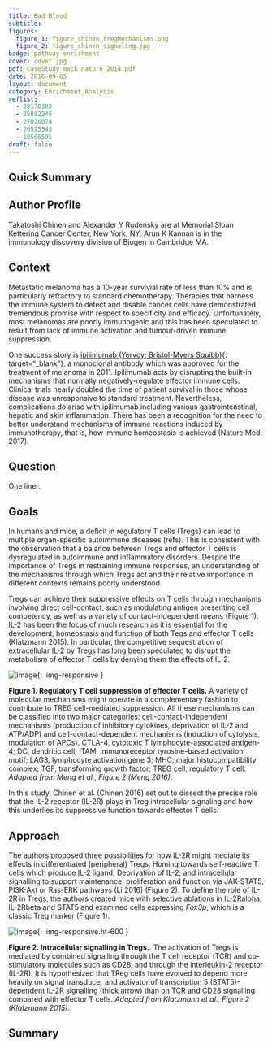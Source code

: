 ```yaml
---
title: Bad Blood
subtitle:
figures:
  figure_1: figure_chinen_tregMechanisms.png
  figure_2: figure_chinen_signaling.jpg
badge: pathway enrichment
cover: cover.jpg
pdf: caseStudy_mack_nature_2014.pdf
date: 2016-09-05
layout: document
category: Enrichment_Analysis
reflist:
  - 28170382
  - 25882245
  - 27026074
  - 26525543
  - 18566595
draft: false    
---
```


## Quick Summary

## Author Profile
Takatoshi Chinen and Alexander Y Rudensky are at Memorial Sloan Kettering Cancer Center, New York, NY. Arun K Kannan is in the immunology discovery division of Biogen in Cambridge MA.

## Context
Metastatic melanoma has a 10-year survivial rate of less than 10% and is particularly refractory to standard chemotherapy. Therapies that harness the immune system to detect and disable cancer cells have demonstrated tremendous promise with respect to specificity and efficacy. Unfortunately, most melanomas are poorly immunogenic and this has been speculated to result from lack of immune activation and tumour-driven immune suppression.

One success story is [ipilimumab (Yervoy; Bristol-Myers Squibb)](http://www.nature.com/doifinder/10.1038/nrd3463){: target="_blank"}, a monoclonal antibody which was approved for the treatment of melanoma in 2011. Ipilimumab acts by disrupting the built-in mechanisms that normally negatively-regulate effector immune cells. Clinical trials nearly doubled the time of patient survival in those whose disease was unresponsive to standard treatment.  Nevertheless, complications do arise with ipilimumab including various gastrointenstinal, hepatic and skin inflammation. There has been a recognition for the need to better understand mechanisms of immune reactions induced by immunotherapy, that is, how immune homeostasis is achieved (Nature Med. 2017).

## Question
One liner.

## Goals

In humans and mice, a deficit in regulatory T cells (Tregs) can lead to multiple organ-specific autoimmune diseases (refs). This is consistent with the observation that a balance between Tregs and effector T cells is dysregulated in autoimmune and inflammatory disorders. Despite the importance of Tregs in restraining immune responses, an understanding of the mechanisms through which Tregs act and their relative importance in different contexts remains poorly understood.

Tregs can achieve their suppressive effects on T cells through mechanisms involving direct cell-contact, such as modulating antigen presenting cell competency, as well as a variety of contact-independent means (Figure 1). IL-2 has been the focus of much research as it is essential for the development, homeostasis and function of both Tegs and effector T cells (Klatzmann 2015). In particular, the competitive sequestration of extracellular IL-2 by Tregs has long been speculated to disrupt the metabolism of effector T cells by denying them the effects of IL-2.

![image]({{ site.baseurl }}/{{ site.media_root }}{{ page.id }}/{{ page.figures.figure_1 }}){: .img-responsive }

<div class="figure-legend well well-lg text-justify">
  <strong>Figure 1. Regulatory T cell suppression of effector T cells.</strong> A variety of molecular mechanisms might operate in a complementary fashion to contribute to TREG cell-mediated suppression. All these mechanisms can be classified into two major categories: cell-contact-independent mechanisms (production of inhibitory cytokines, deprivation of IL-2 and ATP/ADP) and cell-contact-dependent mechanisms (induction of cytolysis, modulation of APCs). CTLA-4, cytotoxic T lymphocyte-associated antigen-4; DC, dendritic cell; ITAM, immunoreceptor tyrosine-based activation motif; LAG3, lymphocyte activation gene 3; MHC, major histocompatibility complex; TGF, transforming growth factor; TREG cell, regulatory T cell. <em>Adapted from Meng et al., Figure 2 (Meng 2016)</em>.
</div>

In this study, Chinen et al. (Chinen 2016) set out to dissect the precise role that the IL-2 receptor (IL-2R) plays in Treg intracellular signaling and how this underlies its suppressive function towards effector T cells.

## Approach

The authors proposed three possibilities for how IL-2R might mediate its effects in differentiated (peripheral) Tregs: Homing towards self-reactive T cells which produce IL-2 ligand; Deprivation of IL-2; and intracellular signalling to support maintenance, proliferation and function via JAK-STAT5, PI3K-Akt or Ras-ERK pathways (Li 2016) (Figure 2). To define the role of IL-2R in Tregs, the authors created mice with selective ablations in IL-2Ralpha, IL-2Rbeta and STAT5 and examined cells expressing *Fox3p*, which is a classic Treg marker (Figure 1).

![image]({{ site.baseurl }}/{{ site.media_root }}{{ page.id }}/{{ page.figures.figure_2 }}){: .img-responsive.ht-600 }

<div class="figure-legend well well-lg text-justify">
  <strong>Figure 2. Intracellular signalling in Tregs.</strong>. The activation of Tregs is mediated by combined signalling through the T cell receptor (TCR) and co-stimulatory molecules such as CD28, and through the interleukin-2 receptor (IL-2R). It is hypothesized that TReg cells have evolved to depend more heavily on signal transducer and activator of transcription 5 (STAT5)-dependent IL-2R signalling (thick arrow) than on TCR and CD28 signalling compared with effector T cells. <em>Adapted from Klatzmann et al., Figure 2 (Klatzmann 2015)</em>.
</div>

## Summary
